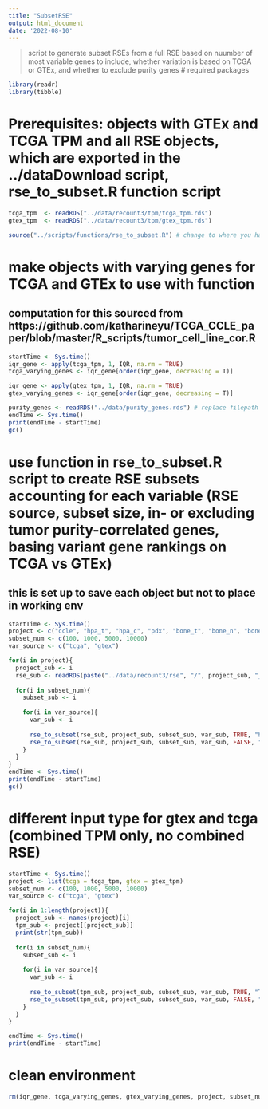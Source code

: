 ```yaml
---
title: "SubsetRSE"
output: html_document
date: '2022-08-10'
---
```


> script to generate subset RSEs from a full RSE based on nuumber of most variable genes to include, whether variation is based on TCGA or GTEx, and whether to exclude purity genes
# required packages

```r
library(readr)
library(tibble)
```

# Prerequisites: objects with GTEx and TCGA TPM and all RSE objects, which are exported in the ../dataDownload script, rse_to_subset.R function script
```r
tcga_tpm  <- readRDS("../data/recount3/tpm/tcga_tpm.rds")
gtex_tpm  <- readRDS("../data/recount3/tpm/gtex_tpm.rds")
```

```r
source("../scripts/functions/rse_to_subset.R") # change to where you have this function script saved
```

# make objects with varying genes for TCGA and GTEx to use with function
## computation for this sourced from https://github.com/katharineyu/TCGA_CCLE_paper/blob/master/R_scripts/tumor_cell_line_cor.R
```r
startTime <- Sys.time()
iqr_gene <- apply(tcga_tpm, 1, IQR, na.rm = TRUE)
tcga_varying_genes <- iqr_gene[order(iqr_gene, decreasing = T)]

iqr_gene <- apply(gtex_tpm, 1, IQR, na.rm = TRUE)
gtex_varying_genes <- iqr_gene[order(iqr_gene, decreasing = T)]

purity_genes <- readRDS("../data/purity_genes.rds") # replace filepath
endTime <- Sys.time()
print(endTime - startTime)
gc()
```

# use function in rse_to_subset.R script to create RSE subsets accounting for each variable (RSE source, subset size, in- or excluding tumor purity-correlated genes, basing variant gene rankings on TCGA vs GTEx)
## this is set up to save each object but not to place in working env
```r
startTime <- Sys.time()
project <- c("ccle", "hpa_t", "hpa_c", "pdx", "bone_t", "bone_n", "bone_c")
subset_num <- c(100, 1000, 5000, 10000)
var_source <- c("tcga", "gtex")

for(i in project){
  project_sub <- i
  rse_sub <- readRDS(paste("../data/recount3/rse", "/", project_sub, "_rse.rds", sep = ""))
  
  for(i in subset_num){
    subset_sub <- i
    
    for(i in var_source){
      var_sub <- i
      
      rse_to_subset(rse_sub, project_sub, subset_sub, var_sub, TRUE, "both", "../data/") # with purity
      rse_to_subset(rse_sub, project_sub, subset_sub, var_sub, FALSE, "both", "../data/") # without
    }
  }
}
endTime <- Sys.time()
print(endTime - startTime)
gc()
```

# different input type for gtex and tcga (combined TPM only, no combined RSE)
```r
startTime <- Sys.time()
project <- list(tcga = tcga_tpm, gtex = gtex_tpm)
subset_num <- c(100, 1000, 5000, 10000)
var_source <- c("tcga", "gtex")

for(i in 1:length(project)){
  project_sub <- names(project)[i]
  tpm_sub <- project[[project_sub]]
  print(str(tpm_sub))
  
  for(i in subset_num){
    subset_sub <- i
    
    for(i in var_source){
      var_sub <- i
      
      rse_to_subset(tpm_sub, project_sub, subset_sub, var_sub, TRUE, "TPM", "../data/") # with purity
      rse_to_subset(tpm_sub, project_sub, subset_sub, var_sub, FALSE, "TPM", "../data/") # without
    }
  }
}

endTime <- Sys.time()
print(endTime - startTime)
```


# clean environment
```r
rm(iqr_gene, tcga_varying_genes, gtex_varying_genes, project, subset_num, var_source, rse_sub, subset_sub, var_sub, project_sub, i, purity_genes)
```